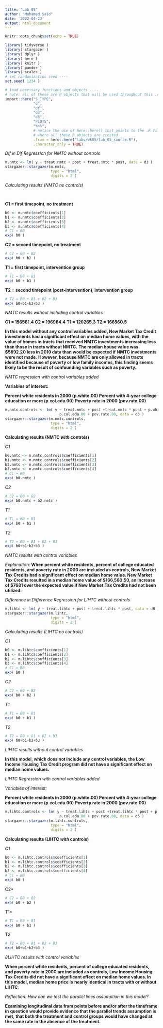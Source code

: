 ```yaml
---
title: "Lab 05"
author: "Mohamed Said"
date: '2022-04-23'
output: html_document
---
```


```r
knitr::opts_chunk$set(echo = TRUE)
```

```r
library( tidyverse )
library( stargazer )
library( dplyr )
library( here )
library( knitr )
library( pander )
library( scales )
# set randomization seed ----
set.seed( 1234 )
```


```r
# load necessary functions and objects ----
# note: all of these are R objects that will be used throughout this .rmd file
import::here("S_TYPE",
             "d",
             "df",
             "d3",
             "d6",
             "PLOTS",
             "%>%",
             # notice the use of here::here() that points to the .R file
             # where all these R objects are created
             .from = here::here("labs/wk05/lab_05_source.R"),
             .character_only = TRUE)
```

*Dif in Dif Regression for NMTC without controls*

```r
m.nmtc <- lm( y ~ treat.nmtc + post + treat.nmtc * post, data = d3 )
stargazer::stargazer(m.nmtc,
                     type = "html",
                     digits = 2 )
```

*Calculating results (NMTC no controls)*

<br>

**C1 = first timepoint, no treatment**

```r
b0 <- m.nmtc$coefficients[1] 
b1 <- m.nmtc$coefficients[2]
b2 <- m.nmtc$coefficients[3]
b3 <- m.nmtc$coefficients[4]
# C1 = B0  
exp( b0 )
```
**C2 = second timepoint, no treatment**
```r
# C2 = B0 + B2 
exp( b0 + b2 )
```
**T1 = first timepoint, intervention group**
```r
# T1 = B0 + B1 
exp( b0 + b1 )
```
**T2 = second timepoint (post-intervention), intervention group**
```r
# T2 = B0 + B1 + B2 + B3 
exp( b0+b1+b2+b3 )
```

*NMTC results without including control variables*

**C1 = 156581.4**
**C2 = 196984.4**
**T1 = 120265.3**
**T2 = 166560.5**

**In this model without any control variables added, New Market Tax Credit investments**
**had a significant effect on median home values, with the value of homes in tracts**
**that received NMTC investments increasing less than those in tracts without NMTC.**
**The median house value was $5892.20 less in 2010 data than would be expected if**
**NMTC investments were not made.**
**However, because NMTC are only allowed in tracts identified because of poverty or**
**low family incomes, this finding seems likely to be the result of confounding**
**variables such as poverty.**


*NMTC regression with control variables added*

**Variables of interest:**

**Percent white residents in 2000 (p.white.00)**
**Percent with 4-year college education or more (p.col.edu.00)**
**Poverty rate in 2000 (pov.rate.00)**



```r
m.nmtc.controls <- lm( y ~ treat.nmtc + post +treat.nmtc * post + p.white + 
                         p.col.edu.00 + pov.rate.00, data = d3 )
stargazer::stargazer(m.nmtc.controls,
                     type = "html",
                     digits = 2 )
```


**Calculating results (NMTC *with* controls)**



*C1*
```r
b0.nmtc <- m.nmtc.controls$coefficients[1] 
b1.nmtc <- m.nmtc.controls$coefficients[2]
b2.nmtc <- m.nmtc.controls$coefficients[3]
b3.nmtc <- m.nmtc.controls$coefficients[4]
# C1 = B0  
exp( b0.nmtc )
```
*C2*
```r
# C2 = B0 + B2 
exp( b0.nmtc + b2.nmtc )
```
*T1*
```r
# T1 = B0 + B1 
exp( b0 + b1 )
```
*T2*
```r
# T2 = B0 + B1 + B2 + B3 
exp( b0+b1+b2+b3 )
```

*NMTC results with control variables*

*Explanation:*
**When percent white residents, percent of college educated residents, and poverty**
**rate in 2000 are included as controls, New Market Tax Credits had a significant**
**effect on median home value. New Market Tax Credits resulted in a median home** 
**value of $166,560.50, an increase of $7681 over the expected value if New Market** 
**Tax Credits had not been utilized.**



*Difference in Difference Regression for LIHTC without controls*

```r
m.lihtc <- lm( y ~ treat.lihtc + post + treat.lihtc * post, data = d6 )
stargazer::stargazer(m.lihtc,
                     type = "html",
                     digits = 2 )
```


*Calculating results (LIHTC no controls)*



*C1*
```r
b0 <- m.lihtc$coefficients[1] 
b1 <- m.lihtc$coefficients[2]
b2 <- m.lihtc$coefficients[3]
b3 <- m.lihtc$coefficients[4]
# C1 = B0  
exp( b0 )
```
*C2*
```r
# C2 = B0 + B2 
exp( b0 + b2 )
```
*T1*
```r
# T1 = B0 + B1 
exp( b0 + b1 )
```
*T2*
```r
# T2 = B0 + B1 + B2 + B3 
exp( b0+b1+b2+b3 )
```


*LIHTC results without control variables*

**In this model, which does not include any control variables, the Low Income Housing**
**Tax Credit program did not have a significant effect on median home values.**


*LIHTC Regression with control variables added*

*Variables of interest:*

**Percent white residents in 2000 (p.white.00)**
**Percent with 4-year college education or more (p.col.edu.00)**
**Poverty rate in 2000 (pov.rate.00)**


```r
m.lihtc.controls <- lm( y ~ treat.lihtc + post +treat.lihtc * post + p.white + 
                         p.col.edu.00 + pov.rate.00, data = d6 )
stargazer::stargazer(m.lihtc.controls,
                     type = "html",
                     digits = 2 )
```


**Calculating results (LIHTC *with* controls)**


*C1*
```r
b0 <- m.lihtc.controls$coefficients[1] 
b1 <- m.lihtc.controls$coefficients[2]
b2 <- m.lihtc.controls$coefficients[3]
b3 <- m.lihtc.controls$coefficients[4]
# C1 = B0  
exp( b0 )
```
C2*
```r
# C2 = B0 + B2 
exp( b0 + b2 )
```
T1*
```r
# T1 = B0 + B1 
exp( b0 + b1 )
```
T2
```r
# T2 = B0 + B1 + B2 + B3 
exp( b0+b1+b2+b3 )
```


*8LIHTC results with control variables*

**When percent white residents, percent of college educated residents, and poverty**
**rate in 2000 are included as controls, Low Income Housing Tax Credits did not have**
**a significant effect on median home values. In this model, median home price is**
**nearly identical in tracts with or without LIHTC**. 


*Reflection: How can we test the parallel lines assumption in this model?*

**Examining longitudinal data from points before and/or after the timeframe in**
**question would provide evidence that the parallel trends assumption is met,**
**that both the treatment and control groups would have changed at the same rate** 
**in the absence of the treatment.**
